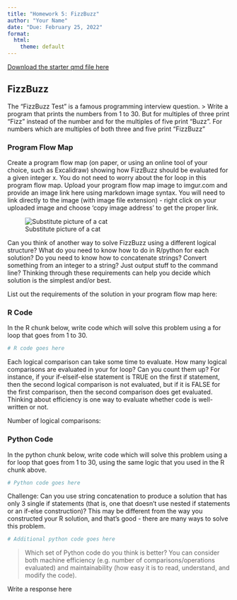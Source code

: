 ```yaml
---
title: "Homework 5: FizzBuzz"
author: "Your Name"
date: "Due: February 25, 2022"
format:
  html:
    theme: default
---
```


[Download the starter qmd file here](5-fizzbuzz.qmd)


## FizzBuzz

The "FizzBuzz Test" is a famous programming interview question. 
> Write a program that prints the numbers from 1 to 30. But for multiples of three print “Fizz” instead of the number and for the multiples of five print “Buzz”. For numbers which are multiples of both three and five print “FizzBuzz"


### Program Flow Map

Create a program flow map (on paper, or using an online tool of your choice, such as Excalidraw) showing how FizzBuzz should be evaluated for a given integer x. You do not need to worry about the for loop in this program flow map. Upload your program flow map image to imgur.com and provide an image link here using markdown image syntax. You will need to link directly to the image (with image file extension) - right click on your uploaded image and choose 'copy image address' to get the proper link.

![Substitute picture of a cat](https://i.imgur.com/Ejx14pT.jpeg)

Can you think of another way to solve FizzBuzz using a different logical structure? What do you need to know how to do in R/python for each solution? Do you need to know how to concatenate strings? Convert something from an integer to a string? Just output stuff to the command line? Thinking through these requirements can help you decide which solution is the simplest and/or best. 

List out the requirements of the solution in your program flow map here:


### R Code

In the R chunk below, write code which will solve this problem using a for loop that goes from 1 to 30.

```r
# R code goes here

```


Each logical comparison can take some time to evaluate. How many logical comparisons are evaluated in your for loop? Can you count them up? For instance, if your if-elseif-else statement is TRUE on the first if statement, then the second logical comparison is not evaluated, but if it is FALSE for the first comparison, then the second comparison does get evaluated. Thinking about efficiency is one way to evaluate whether code is well-written or not.

Number of logical comparisons:


### Python Code

In the python chunk below, write code which will solve this problem using a for loop that goes from 1 to 30, using the same logic that you used in the R chunk above.

```python
# Python code goes here

```


Challenge: Can you use string concatenation to produce a solution that has only 3 single if statements (that is, one that doesn't use nested if statements or an if-else construction)? This may be different from the way you constructed your R solution, and that's good - there are many ways to solve this problem.

```python
# Additional python code goes here

```


> Which set of Python code do you think is better? You can consider both machine efficiency (e.g. number of comparisons/operations evaluated) and maintainability (how easy it is to read, understand, and modify the code). 

Write a response here
